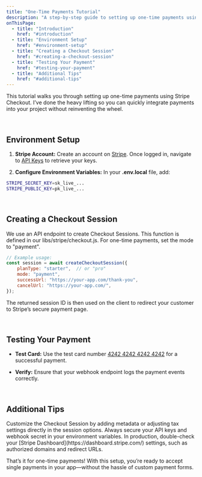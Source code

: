 ```yaml
---
title: "One-Time Payments Tutorial"
description: "A step-by-step guide to setting up one-time payments using Stripe Checkout in this boilerplate."
onThisPage:
  - title: "Introduction"
    href: "#introduction"
  - title: "Environment Setup"
    href: "#environment-setup"
  - title: "Creating a Checkout Session"
    href: "#creating-a-checkout-session"
  - title: "Testing Your Payment"
    href: "#testing-your-payment"
  - title: "Additional Tips"
    href: "#additional-tips"
---
```


<div id="introduction" />

<Divider />

This tutorial walks you through setting up one-time payments using Stripe Checkout. I’ve done the heavy lifting so you can quickly integrate payments into your project without reinventing the wheel.

<br />

## Environment Setup

<div id="environment-setup" />

1. **Stripe Account:**
Create an account on [Stripe](https://stripe.com/). Once logged in, navigate to [API Keys](https://dashboard.stripe.com/apikeys) to retrieve your keys.

2. **Configure Environment Variables:**
In your **.env.local** file, add:

```bash
STRIPE_SECRET_KEY=sk_live_...
STRIPE_PUBLIC_KEY=pk_live_...
```

<br />

## Creating a Checkout Session

<div id="creating-a-checkout-session" />

We use an API endpoint to create Checkout Sessions. This function is defined in our libs/stripe/checkout.js. For one-time payments, set the mode to "payment".

```jsx
// Example usage:
const session = await createCheckoutSession({
    planType: "starter",  // or "pro"
    mode: "payment",
    successUrl: "https://your-app.com/thank-you",
    cancelUrl: "https://your-app.com/",
});
```

The returned session ID is then used on the client to redirect your customer to Stripe’s secure payment page.

<br />

## Testing Your Payment

<div id="testing-your-payment" />

- **Test Card:**
Use the test card number [4242 4242 4242 4242](https://stripe.com/docs/testing) for a successful payment.

- **Verify:**
Ensure that your webhook endpoint logs the payment events correctly.

<br />

## Additional Tips

<div id="additional-tips" />

<Tip>
    Customize the Checkout Session by adding metadata or adjusting tax settings directly in the session options.
</Tip>

<Caution>
    Always secure your API keys and webhook secret in your environment variables.
</Caution>

<Warning>
    In production, double-check your [Stripe Dashboard](https://dashboard.stripe.com/) settings, such as authorized domains and redirect URLs.
</Warning>

<Divider />

That’s it for one-time payments! With this setup, you’re ready to accept single payments in your app—without the hassle of custom payment forms.
